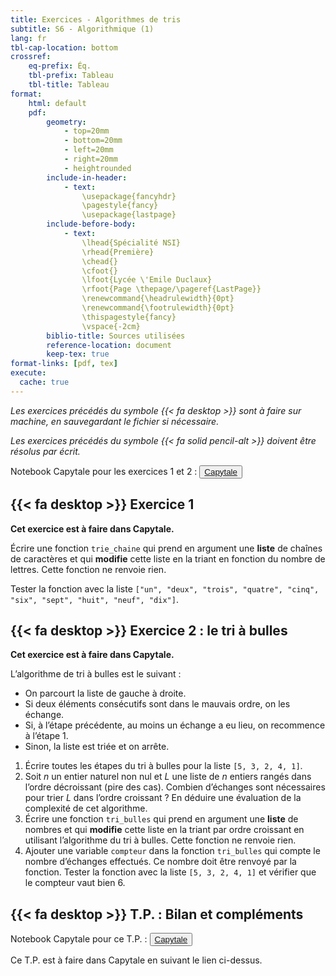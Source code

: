 ```yaml
---
title: Exercices - Algorithmes de tris
subtitle: S6 - Algorithmique (1)
lang: fr
tbl-cap-location: bottom
crossref: 
    eq-prefix: Éq.
    tbl-prefix: Tableau
    tbl-title: Tableau
format:
    html: default
    pdf: 
        geometry:
            - top=20mm
            - bottom=20mm
            - left=20mm
            - right=20mm
            - heightrounded
        include-in-header:
            - text:
                \usepackage{fancyhdr}
                \pagestyle{fancy}
                \usepackage{lastpage}
        include-before-body:
            - text:
                \lhead{Spécialité NSI} 
                \rhead{Première}
                \chead{} 
                \cfoot{}
                \lfoot{Lycée \'Emile Duclaux}
                \rfoot{Page \thepage/\pageref{LastPage}}
                \renewcommand{\headrulewidth}{0pt}
                \renewcommand{\footrulewidth}{0pt}
                \thispagestyle{fancy}
                \vspace{-2cm}
        biblio-title: Sources utilisées
        reference-location: document
        keep-tex: true
format-links: [pdf, tex]
execute: 
  cache: true
---
```


_Les exercices précédés du symbole {{< fa desktop >}} sont à faire sur machine, en sauvegardant le fichier si nécessaire._

_Les exercices précédés du symbole {{< fa solid pencil-alt >}} doivent être résolus par écrit._

::: {.callout-important}

Notebook Capytale pour les exercices 1 et 2 : <button type="button" class="btn btn-light">[Capytale](https://capytale2.ac-paris.fr/web/c/136d-1599664){target="_blank"} </button>

:::

## {{< fa desktop >}} Exercice 1

**Cet exercice est à faire dans Capytale.**

Écrire une fonction `trie_chaine` qui prend en argument une **liste** de chaînes de caractères et qui **modifie** cette liste en la triant en fonction du nombre de lettres. Cette fonction ne renvoie rien.

Tester la fonction avec la liste `["un", "deux", "trois", "quatre", "cinq", "six", "sept", "huit", "neuf", "dix"]`.

## {{< fa desktop >}} Exercice 2 : le tri à bulles

**Cet exercice est à faire dans Capytale.**

L'algorithme de tri à bulles est le suivant :

- On parcourt la liste de gauche à droite.
- Si deux éléments consécutifs sont dans le mauvais ordre, on les échange.
- Si, à l'étape précédente, au moins un échange a eu lieu, on recommence à l'étape 1.
- Sinon, la liste est triée et on arrête.

1. Écrire toutes les étapes du tri à bulles pour la liste `[5, 3, 2, 4, 1]`.
2. Soit $n$ un entier naturel non nul et $L$ une liste de $n$ entiers rangés dans l'ordre décroissant (pire des cas). Combien d'échanges sont nécessaires pour trier $L$ dans l'ordre croissant ? En déduire une évaluation de la complexité de cet algorithme.
3. Écrire une fonction `tri_bulles` qui prend en argument une **liste** de nombres et qui **modifie** cette liste en la triant par ordre croissant en utilisant l'algorithme du tri à bulles. Cette fonction ne renvoie rien.
4. Ajouter une variable `compteur` dans la fonction `tri_bulles` qui compte le nombre d'échanges effectués. Ce nombre doit être renvoyé par la fonction. Tester la fonction avec la liste `[5, 3, 2, 4, 1]` et vérifier que le compteur vaut bien 6.

## {{< fa desktop >}} T.P. : Bilan et compléments

::: {.callout-important}

Notebook Capytale pour ce T.P. : <button type="button" class="btn btn-light">[Capytale](https://capytale2.ac-paris.fr/web/c/a99d-1599680){target="_blank"} </button>

Ce T.P. est à faire dans Capytale en suivant le lien ci-dessus.

:::